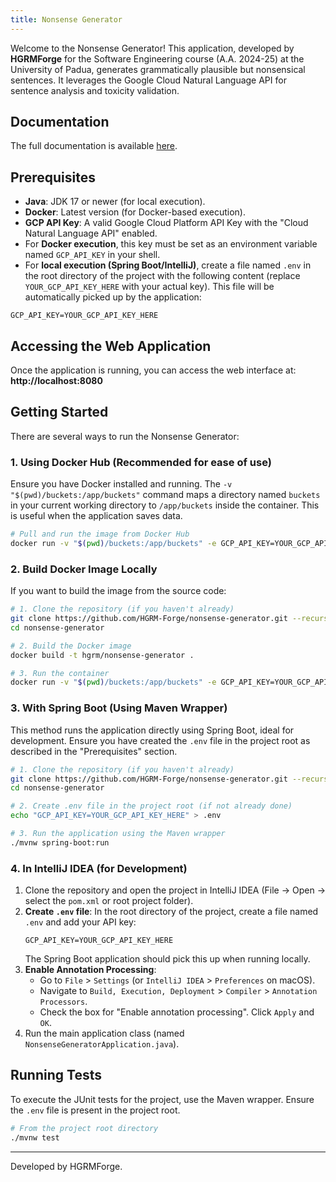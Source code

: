 ```yaml
---
title: Nonsense Generator
---
```


Welcome to the Nonsense Generator! This application, developed by **HGRMForge** for the Software Engineering course (A.A. 2024-25) at the University of Padua, generates grammatically plausible but nonsensical sentences. It leverages the Google Cloud Natural Language API for sentence analysis and toxicity validation.

## Documentation

The full documentation is available [here](https://hgrm-77f1146a.mintlify.app/).

## Prerequisites

-   **Java**: JDK 17 or newer (for local execution).
-   **Docker**: Latest version (for Docker-based execution).
-   **GCP API Key**: A valid Google Cloud Platform API Key with the "Cloud Natural Language API" enabled.
-   For **Docker execution**, this key must be set as an environment variable named `GCP_API_KEY` in your shell.
-   For **local execution (Spring Boot/IntelliJ)**, create a file named `.env` in the root directory of the project with the following content (replace `YOUR_GCP_API_KEY_HERE` with your actual key). This file will be automatically picked up by the application:

```
GCP_API_KEY=YOUR_GCP_API_KEY_HERE
```

## Accessing the Web Application

Once the application is running, you can access the web interface at:
**http://localhost:8080**

## Getting Started

There are several ways to run the Nonsense Generator:

### 1. Using Docker Hub (Recommended for ease of use)

Ensure you have Docker installed and running.
The `-v "$(pwd)/buckets:/app/buckets"` command maps a directory named `buckets` in your current working directory to `/app/buckets` inside the container. This is useful when the application saves data.

```bash
# Pull and run the image from Docker Hub
docker run -v "$(pwd)/buckets:/app/buckets" -e GCP_API_KEY=YOUR_GCP_API_KEY_HERE -p 8080:8080 hgrm/nonsense-generator
```

### 2. Build Docker Image Locally

If you want to build the image from the source code:

```bash
# 1. Clone the repository (if you haven't already)
git clone https://github.com/HGRM-Forge/nonsense-generator.git --recurse-submodules
cd nonsense-generator

# 2. Build the Docker image
docker build -t hgrm/nonsense-generator .

# 3. Run the container
docker run -v "$(pwd)/buckets:/app/buckets" -e GCP_API_KEY=YOUR_GCP_API_KEY_HERE -p 8080:8080 hgrm/nonsense-generator
```

### 3. With Spring Boot (Using Maven Wrapper)

This method runs the application directly using Spring Boot, ideal for development.
Ensure you have created the `.env` file in the project root as described in the "Prerequisites" section.

```bash
# 1. Clone the repository (if you haven't already)
git clone https://github.com/HGRM-Forge/nonsense-generator.git --recurse-submodules
cd nonsense-generator

# 2. Create .env file in the project root (if not already done)
echo "GCP_API_KEY=YOUR_GCP_API_KEY_HERE" > .env

# 3. Run the application using the Maven wrapper
./mvnw spring-boot:run
```

### 4. In IntelliJ IDEA (for Development)

1.  Clone the repository and open the project in IntelliJ IDEA (File -> Open -> select the `pom.xml` or root project folder).
2.  **Create `.env` file**: In the root directory of the project, create a file named `.env` and add your API key:
    ```
    GCP_API_KEY=YOUR_GCP_API_KEY_HERE
    ```
    The Spring Boot application should pick this up when running locally.
3.  **Enable Annotation Processing**:
    -   Go to `File` > `Settings` (or `IntelliJ IDEA` > `Preferences` on macOS).
    -   Navigate to `Build, Execution, Deployment` > `Compiler` > `Annotation Processors`.
    -   Check the box for "Enable annotation processing". Click `Apply` and `OK`.
4.  Run the main application class (named `NonsenseGeneratorApplication.java`).

## Running Tests

To execute the JUnit tests for the project, use the Maven wrapper. Ensure the `.env` file is present in the project root.

```bash
# From the project root directory
./mvnw test
```

---

Developed by HGRMForge.
